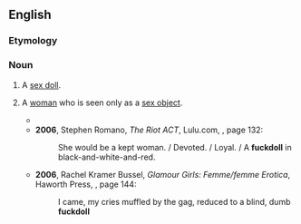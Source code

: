 ==English==

===Etymology===
{{compound|en|fuck|doll}}

===Noun===
{{en-noun}}

# {{lb|en|slang|vulgar}} A [[sex doll]].
# {{lb|en|slang|vulgar|derogatory}} A [[woman]] who is seen only as a [[sex object]].
#* {{quote-text|lang=en|year=1999|author=Carol Benson & Alan Metz|title=The Madonna Companion|page=269|isbn=0825671949|passage=Cultural critics ask 'Is Madonna a glamorized '''fuckdoll''' or the queen of dramatic critique?'}}
#* '''2006''', Stephen Romano, ''The Riot ACT'', Lulu.com, {{ISBN|1847280307}}, page 132:
#*: She would be a kept woman. / Devoted. / Loyal. / A '''fuckdoll''' in black-and-white-and-red.
#* '''2006''', Rachel Kramer Bussel, ''Glamour Girls: Femme/femme Erotica'', Haworth Press, {{ISBN|1560235349}}, page 144:
#*: I came, my cries muffled by the gag, reduced to a blind, dumb '''fuckdoll'''